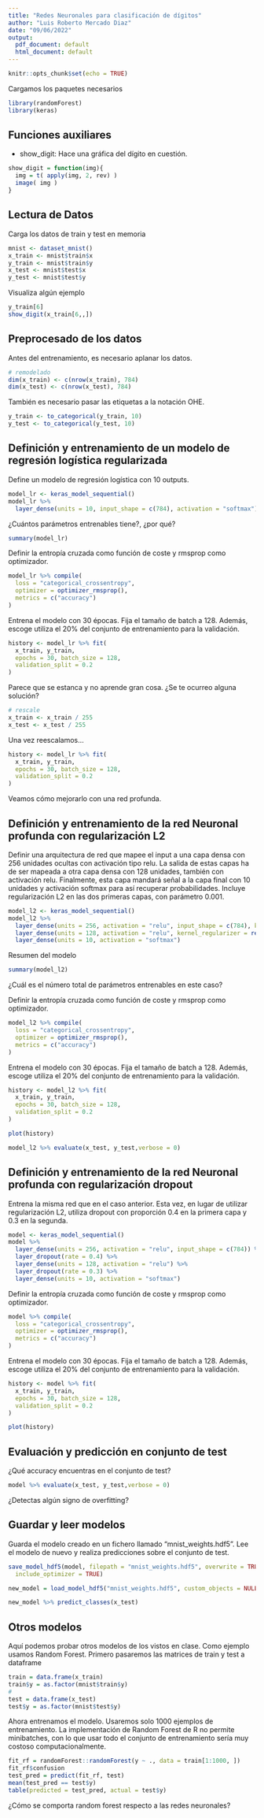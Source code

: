 ```yaml
---
title: "Redes Neuronales para clasificación de dígitos"
author: "Luis Roberto Mercado Diaz"
date: "09/06/2022"
output:
  pdf_document: default
  html_document: default
---
```


```r
knitr::opts_chunk$set(echo = TRUE)
```

Cargamos los paquetes necesarios
```r
library(randomForest)
library(keras)
```


## Funciones auxiliares

* show_digit: Hace una gráfica del dígito en cuestión.
```r
show_digit = function(img){
  img = t( apply(img, 2, rev) )
  image( img )
}
```


## Lectura de Datos

Carga los datos de train y test en memoria

```r
mnist <- dataset_mnist()
x_train <- mnist$train$x
y_train <- mnist$train$y
x_test <- mnist$test$x
y_test <- mnist$test$y
```

Visualiza algún ejemplo

```r
y_train[6]
show_digit(x_train[6,,])
```

## Preprocesado de los datos

Antes del entrenamiento, es necesario aplanar los datos.

```r
# remodelado
dim(x_train) <- c(nrow(x_train), 784)
dim(x_test) <- c(nrow(x_test), 784)
```


También es necesario pasar las etiquetas a la notación OHE.

```r
y_train <- to_categorical(y_train, 10)
y_test <- to_categorical(y_test, 10)
```


## Definición y entrenamiento de un modelo de regresión logística regularizada

Define un modelo de regresión logística con 10 outputs.

```r
model_lr <- keras_model_sequential() 
model_lr %>% 
  layer_dense(units = 10, input_shape = c(784), activation = "softmax")
```

¿Cuántos parámetros entrenables tiene?, ¿por qué?

```r
summary(model_lr)
```

Definir la entropía cruzada como función de coste y rmsprop como optimizador.

```r
model_lr %>% compile(
  loss = "categorical_crossentropy",
  optimizer = optimizer_rmsprop(),
  metrics = c("accuracy")
)
```

Entrena el modelo con 30 épocas. Fija el tamaño de batch a 128. Además, escoge utiliza el 20% del conjunto de entrenamiento para la validación.

```r
history <- model_lr %>% fit(
  x_train, y_train, 
  epochs = 30, batch_size = 128, 
  validation_split = 0.2
)
```

Parece que se estanca y no aprende gran cosa.  ¿Se te ocurreo alguna solución?

```r
# rescale
x_train <- x_train / 255
x_test <- x_test / 255
```

Una vez reescalamos...

```r
history <- model_lr %>% fit(
  x_train, y_train, 
  epochs = 30, batch_size = 128, 
  validation_split = 0.2
)
```

Veamos cómo mejorarlo con una red profunda.

## Definición y entrenamiento de la red Neuronal profunda con regularización L2

Definir una arquitectura de red que mapee el input a una capa densa con 256 unidades ocultas con activación tipo relu. La salida de estas capas ha de ser mapeada a otra capa densa con 128 unidades, también con activación relu. Finalmente, esta capa mandará señal a la capa final con 10 unidades y activación softmax para así recuperar probabilidades. Incluye regularización L2 en las dos primeras capas, con parámetro 0.001.

```r
model_l2 <- keras_model_sequential() 
model_l2 %>% 
  layer_dense(units = 256, activation = "relu", input_shape = c(784), kernel_regularizer = regularizer_l2(l = 0.001) ) %>% 
  layer_dense(units = 128, activation = "relu", kernel_regularizer = regularizer_l2(l = 0.001) ) %>%
  layer_dense(units = 10, activation = "softmax")
```

Resumen del modelo

```r
summary(model_l2)
```

¿Cuál es el número total de parámetros entrenables en este caso?

Definir la entropía cruzada como función de coste y rmsprop como optimizador.

```r
model_l2 %>% compile(
  loss = "categorical_crossentropy",
  optimizer = optimizer_rmsprop(),
  metrics = c("accuracy")
)
```

Entrena el modelo con 30 épocas. Fija el tamaño de batch a 128. Además, escoge utiliza el 20% del conjunto de entrenamiento para la validación.

```r
history <- model_l2 %>% fit(
  x_train, y_train, 
  epochs = 30, batch_size = 128, 
  validation_split = 0.2
)
```


```r
plot(history)
```

```r
model_l2 %>% evaluate(x_test, y_test,verbose = 0)
```

## Definición y entrenamiento de la red Neuronal profunda con regularización dropout

Entrena la misma red que en el caso anterior. Esta vez, en lugar de utilizar regularización L2, utiliza dropout con proporción 0.4 en la primera capa y 0.3 en la segunda. 

```r
model <- keras_model_sequential() 
model %>% 
  layer_dense(units = 256, activation = "relu", input_shape = c(784)) %>% 
  layer_dropout(rate = 0.4) %>% 
  layer_dense(units = 128, activation = "relu") %>%
  layer_dropout(rate = 0.3) %>%
  layer_dense(units = 10, activation = "softmax")
```

Definir la entropía cruzada como función de coste y rmsprop como optimizador.

```r
model %>% compile(
  loss = "categorical_crossentropy",
  optimizer = optimizer_rmsprop(),
  metrics = c("accuracy")
)
```

Entrena el modelo con 30 épocas. Fija el tamaño de batch a 128. Además, escoge utiliza el 20% del conjunto de entrenamiento para la validación.

```r
history <- model %>% fit(
  x_train, y_train, 
  epochs = 30, batch_size = 128, 
  validation_split = 0.2
)
```


```r
plot(history)
```

## Evaluación y predicción en conjunto de test

¿Qué accuracy encuentras en el conjunto de test?

```r
model %>% evaluate(x_test, y_test,verbose = 0)
```

¿Detectas algún signo de overfitting?

## Guardar y leer modelos

Guarda el modelo creado en un fichero llamado "mnist_weights.hdf5". Lee el modelo de nuevo y realiza predicciones sobre el conjunto de test.

```r
save_model_hdf5(model, filepath = "mnist_weights.hdf5", overwrite = TRUE,
  include_optimizer = TRUE)

new_model = load_model_hdf5("mnist_weights.hdf5", custom_objects = NULL, compile = TRUE)
```


```r
new_model %>% predict_classes(x_test)
```

## Otros modelos

Aquí podemos probar otros modelos de los vistos en clase. Como ejemplo usamos Random Forest. Primero pasaremos las matrices de train y test a dataframe

```r
train = data.frame(x_train)
train$y = as.factor(mnist$train$y)
#
test = data.frame(x_test)
test$y = as.factor(mnist$test$y)
```

Ahora entrenamos el modelo. Usaremos solo 1000 ejemplos de entrenamiento. La implementación de Random Forest de R no permite minibatches, con lo que usar todo el conjunto de entrenamiento sería muy costoso computacionalmente.

```r
fit_rf = randomForest::randomForest(y ~ ., data = train[1:1000, ])
fit_rf$confusion
test_pred = predict(fit_rf, test)
mean(test_pred == test$y)
table(predicted = test_pred, actual = test$y)
```

¿Cómo se comporta random forest respecto a las redes neuronales?

